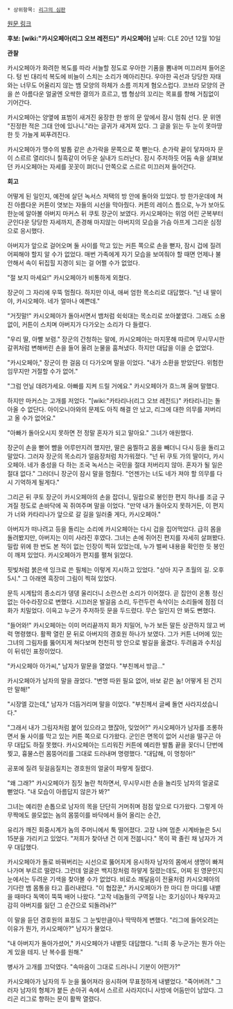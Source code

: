  * 상위항목: [[리그의 심판]]

[http://na.leagueoflegends.com/board/showthread.php?t=391381 원문 링크]

'''후보: [wiki:"카시오페아(리그 오브 레전드)" 카시오페아]'''
날짜: CLE 20년 12월 10일 

'''관찰'''

카시오페아가 화려한 복도를 따라 서늘할 정도로 우아한 기품을 뽐내며 미끄러져 들어온다. 텅 빈 대리석 복도에 비늘이 스치는 소리가 메아리친다. 우아한 곡선과 당당한 자태와는 너무도 어울리지 않는 뱀 모양의 하체가 소름 끼치게 혐오스럽다. 코브라 모양의 관을 쓴 아름다운 얼굴엔 오싹한 결의가 흐르고, 뱀 형상의 꼬리는 목표를 향해 거침없이 기어간다.

카시오페아는 양옆에 표범이 새겨진 웅장한 한 쌍의 문 앞에서 잠시 멈춰 선다. 문 위엔 "진정한 적은 그대 안에 있나니."라는 글귀가 새겨져 있다. 그 글을 읽는 두 눈이 못마땅한 듯 가늘게 찌푸려진다.

카시오페아가 맹수의 발톱 같은 손가락을 문쪽으로 쭉 뻗는다. 손가락 끝이 닿자마자 문이 스르르 열리더니 칠흑같이 어두운 실내가 드러난다. 잠시 주저하듯 어둠 속을 살펴보던 카시오페아는 자세를 꼿꼿이 펴더니 안쪽으로 스르르 미끄러져 들어간다.

'''회고'''

어떻게 된 일인지, 예전에 살던 녹서스 저택의 방 안에 돌아와 있었다. 방 한가운데에 쳐진 아름다운 커튼이 엿보는 자들의 시선을 막아줬다. 커튼의 레이스 틈으로, 누가 보아도 한눈에 알아볼 아버지 마커스 뒤 쿠토 장군이 보였다. 카시오페아는 위엄 어린 군복부터 군인다운 당당한 자세까지, 존경해 마지않는 아버지의 모습을 가슴 아프게 그리운 심정으로 응시했다.

아버지가 앞으로 걸어오며 둘 사이를 막고 있는 커튼 쪽으로 손을 뻗자, 잠시 겁에 질려 어찌해야 할지 알 수가 없었다. 매번 가족에게 자기 모습을 보여줘야 할 때면 언제나 불안해서 속이 뒤집힐 지경이 되는 걸 어쩔 수가 없었다.

"절 보지 마세요!" 카시오페아가 비통하게 외쳤다.

장군이 그 자리에 우뚝 멈췄다. 하지만 이내, 애써 엄한 목소리로 대답했다. "넌 내 딸이야, 카시오페아. 네가 얼마나 예쁜데."

"거짓말!" 카시오페아가 돌아서면서 뱀처럼 쉭쉭대는 목소리로 쏘아붙였다. 그래도 소용없이, 커튼이 스치며 아버지가 다가오는 소리가 다 들렸다.

"우리 딸, 아빨 보렴." 장군의 간청하는 말에, 카시오페아는 마지못해 따르며 무시무시한 갈퀴처럼 변해버린 손을 들어 올려 눈물을 훔쳐냈다. 하지만 대답을 이을 순 없었다.

"카시오페아," 장군이 한 걸음 더 다가오며 말을 이었다. "내가 소환을 받았단다. 위험한 임무지만 거절할 수가 없어."

"그럼 언닐 데려가세요. 아빠를 지켜 드릴 거에요." 카시오페아가 흐느껴 울며 말했다.

하지만 마커스는 고개를 저었다. "[wiki:"카타리나(리그 오브 레전드)" 카타리나]는 돌아올 수 없단다. 아이오니아와의 문제도 아직 해결 안 났고, 리그에 대한 의무를 저버리고 올 수가 없어요."

"아빠가 돌아오시지 못하면 전 정말 혼자가 되고 말아요." 그녀가 애원했다.

장군이 손을 뻗어 뺨을 어루만지려 했지만, 딸은 움찔하고 몸을 빼더니 다시 등을 돌리고 말았다. 그러자 장군의 목소리가 얼음장처럼 차가워졌다. "넌 뒤 쿠토 가의 딸이다, 카시오페아. 네가 충성을 다 하는 조국 녹서스는 국민을 절대 저버리지 않아. 혼자가 될 일은 절대 없다." 그러더니 장군이 잠시 말을 멈췄다. "언젠가는 너도 네가 져야 할 의무를 다시 기억하게 될게다."

그리곤 뒤 쿠토 장군이 카시오페아의 손을 잡더니, 밀랍으로 봉인한 편지 하나를 조금 구겨질 정도로 손바닥에 꼭 쥐여주며 말을 이었다. "만약 내가 돌아오지 못하거든, 이 편지가 너와 카타리나가 앞으로 갈 길을 일러줄 게다, 카시오페아."

아버지가 떠나려고 등을 돌리는 소리에 카시오페아는 다시 겁을 집어먹었다. 급히 몸을 돌려봤지만, 아버지는 이미 사라진 후였다. 그녀는 손에 쥐어진 편지를 자세히 살펴봤다. 밀랍 위에 한 번도 본 적이 없는 인장이 찍혀 있었는데, 누가 벌써 내용을 확인한 듯 봉인이 깨져 있었다. 카시오페아가 편지를 펼쳐 읽었다.

핏빛처럼 붉은색 잉크로 쓴 필체는 이렇게 지시하고 있었다. "상아 지구 초월의 길. 오후 5시." 그 아래엔 흑장미 그림이 찍혀 있었다.

문득 시계탑의 종소리가 뎅뎅 울리더니 소란스런 소리가 이어졌다. 곧 집안이 온통 정신없는 아수라장으로 변했다. 시끄러운 발걸음 소리, 두런두런 속삭이는 소리들에 점점 더 화가 치밀었다. 이윽고 누군가 주저하듯 문을 두드렸다. 무슨 일인지 안 봐도 뻔했다.

"들어와!" 카시오페아는 이미 머리끝까지 화가 치밀어, 누가 보든 말든 상관하지 않고 버럭 명령했다. 활짝 열린 문 뒤로 아버지의 경호원 하나가 보였다. 그가 커튼 너머에 있는 그녀의 그림자를 뚫어지게 쳐다보며 천천히 방 안으로 발길을 옮겼다. 두려움과 수치심이 뒤섞인 표정이었다.

"카시오페아 아가씨," 남자가 말문을 열었다. "부친께서 방금…"

카시오페아가 남자의 말을 끊었다. "변명 따윈 필요 없어, 바보 같은 놈! 어떻게 된 건지만 말해!"

"시장엘 갔는데," 남자가 더듬거리며 말을 이었다. "부친께서 글쎄 돌연 사라지셨습니다."

"그래서 내가 그림자처럼 붙어 있으라고 했잖아, 잊었어?" 카시오페아가 남자를 조롱하면서 둘 사이를 막고 있는 커튼 쪽으로 다가왔다. 군인은 면목이 없어 시선을 떨구곤 아무 대답도 하질 못했다. 카시오페아는 드리워진 커튼에 예리한 발톱 끝을 꽂더니 단번에 찢고, 흉물스런 몸뚱어리를 그대로 드러내며 명령했다. "대답해, 이 멍청아!"

공포에 질려 뒷걸음질치는 경호원의 얼굴이 파랗게 질렸다.

"왜 그래?" 카시오페아가 짐짓 놀란 척하면서, 무시무시한 손을 놀리듯 남자의 얼굴로 뻗었다. "내 모습이 아름답지 않은가 봐?"

그녀는 예리한 손톱으로 남자의 목을 단단히 거머쥐며 점점 앞으로 다가왔다. 그렇게 아무짝에도 쓸모없는 놈의 몸뚱이를 바닥에서 들어 올리는 순간,

유리가 깨진 회중시계가 놈의 주머니에서 툭 떨어졌다. 고장 나며 멈춘 시계바늘은 5시 15분을 가리키고 있었다. "저희가 찾아낸 건 이게 전붑니다." 목이 꽉 졸린 채 남자가 겨우 대답했다.

카시오페아가 돌로 바꿔버리는 시선으로 뚫어지게 응시하자 남자의 몸에서 생명이 빠져나가며 부르르 떨렸다. 그런데 얼굴은 백지장처럼 하얗게 질렸는데도, 어찌 된 영문인지 눈에서는 두려운 기색을 찾아볼 수가 없었다. 비로소 깨달음이 전율처럼 카시오페아의 기다란 뱀 몸통을 타고 흘러내렸다. "이 협잡꾼," 카시오페아가 한 마디 한 마디를 내뱉을 때마다 독액이 뚝뚝 배어 나왔다. "고작 네놈들의 구역질 나는 호기심이나 채우자고 감히 아버지를 잃던 그 순간으로 되돌려놔?"

이 말을 듣던 경호원의 표정도 그 눈빛만큼이나 딱딱하게 변했다. "리그에 들어오려는 이유가 뭔가, 카시오페아?" 남자가 물었다.

"내 아버지가 돌아가셨어," 카시오페아가 내뱉듯 대답했다. "너희 중 누군가는 뭔가 아는 게 있을 테지. 난 복수를 원해."

병사가 고개를 끄덕였다. "속마음이 그대로 드러나니 기분이 어떤가?"

카시오페아가 남자의 두 눈을 뚫어져라 응시하며 무표정하게 내뱉었다. "죽어버려." 그러자 남자의 형체가 붙든 손아귀 속에서 스르르 사라지더니 사방에 어둠만이 남았다. 그리곤 리그로 향하는 문이 활짝 열렸다.

